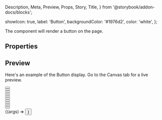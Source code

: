   Description,
  Meta,
  Preview,
  Props,
  Story,
  Title,
} from '@storybook/addon-docs/blocks';


  showIcon: true,
  label: 'Button',
  backgroundColor: '#1976d2',
  color: 'white',
};

<Meta
  component={Button}
  title="Component/Button"
/>

<Title>Button</Title>

<Description>
  The component will render a button on the page.
</Description>

## Properties

<Props of={Button} />

## Preview

Here's an example of the Button display. Go to the Canvas tab for a live preview.

<Canvas>
  <Story name="Overview">
    <div style={{display: "flex", marginBottom: "20px"}}>
      <div style={{marginRight: "20px"}}>
        <Button
          label="Button"
          showIcon={true}
          backgroundColor="#1976d2"
          size="large"
        />
      </div>
      <div style={{marginRight: "20px"}}>
        <Button
          label="Button"
          showIcon={true}
          backgroundColor="#2e7d32"
          size="large"
        />
      </div>
      <div style={{marginRight: "20px"}}>
        <Button
          label="Button"
          showIcon={true}
          backgroundColor="#9c27b0"
          size="large"
        />
      </div>
      <div style={{marginRight: "20px"}}>
        <Button
          label="Button"
          showIcon={true}
          backgroundColor="#d32f2f"
          size="large"
        />
      </div>
    </div>
    <div style={{display: "flex", marginBottom: "20px"}}>
      <div style={{marginRight: "20px"}}>
        <Button
          label="Button"
          showIcon={true}
          backgroundColor="#1976d2"
          size="medium"
        />
      </div>
      <div style={{marginRight: "20px"}}>
        <Button
          label="Button"
          showIcon={true}
          backgroundColor="#2e7d32"
          size="medium"
        />
      </div>
      <div style={{marginRight: "20px"}}>
        <Button
          label="Button"
          showIcon={true}
          backgroundColor="#9c27b0"
          size="medium"
        />
      </div>
      <div style={{marginRight: "20px"}}>
        <Button
          label="Button"
          showIcon={true}
          backgroundColor="#d32f2f"
          size="medium"
        />
      </div>
    </div>
        <div style={{display: "flex"}}>
      <div style={{marginRight: "20px"}}>
        <Button
          label="Button"
          showIcon={true}
          backgroundColor="#1976d2"
          size="small"
        />
      </div>
      <div style={{marginRight: "20px"}}>
        <Button
          label="Button"
          showIcon={true}
          backgroundColor="#2e7d32"
          size="small"
        />
      </div>
      <div style={{marginRight: "20px"}}>
        <Button
          label="Button"
          showIcon={true}
          backgroundColor="#9c27b0"
          size="small"
        />
      </div>
      <div style={{marginRight: "20px"}}>
        <Button
          label="Button"
          showIcon={true}
          backgroundColor="#d32f2f"
          size="small"
        />
      </div>
    </div>    
  </Story>
</Canvas>

<Preview>
  <Story name="Playground" args={previewArgs}>
    {(args) => <Button {...args} />}
  </Story>
</Preview>